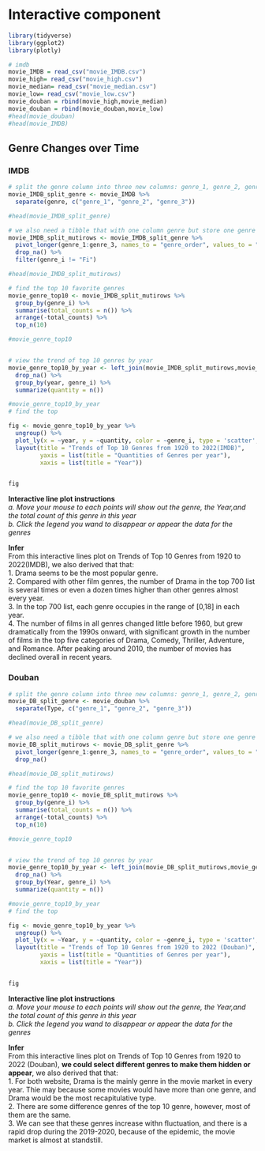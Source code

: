 # Interactive component

```r
library(tidyverse)
library(ggplot2)
library(plotly)
```

```r
# imdb
movie_IMDB = read_csv("movie_IMDB.csv")
movie_high= read_csv("movie_high.csv")
movie_median= read_csv("movie_median.csv")
movie_low= read_csv("movie_low.csv")
movie_douban = rbind(movie_high,movie_median)
movie_douban = rbind(movie_douban,movie_low)
#head(movie_douban)
#head(movie_IMDB)
```

## Genre Changes over Time
### IMDB
```r
# split the genre column into three new columns: genre_1, genre_2, genre_3, note, some movies do not have value in genre_2 or genre_3
movie_IMDB_split_genre <- movie_IMDB %>%
  separate(genre, c("genre_1", "genre_2", "genre_3"))

#head(movie_IMDB_split_genre)

# we also need a tibble that with one column genre but store one genre in each row
movie_IMDB_split_mutirows <- movie_IMDB_split_genre %>%
  pivot_longer(genre_1:genre_3, names_to = "genre_order", values_to = "genre_i") %>%
  drop_na() %>%
  filter(genre_i != "Fi")

#head(movie_IMDB_split_mutirows)

# find the top 10 favorite genres
movie_genre_top10 <- movie_IMDB_split_mutirows %>%
  group_by(genre_i) %>%
  summarise(total_counts = n()) %>%
  arrange(-total_counts) %>% 
  top_n(10)

#movie_genre_top10


# view the trend of top 10 genres by year
movie_genre_top10_by_year <- left_join(movie_IMDB_split_mutirows,movie_genre_top10, by = "genre_i") %>%
  drop_na() %>%
  group_by(year, genre_i) %>%
  summarize(quantity = n())

#movie_genre_top10_by_year
# find the top

fig <- movie_genre_top10_by_year %>%
  ungroup() %>%
  plot_ly(x = ~year, y = ~quantity, color = ~genre_i, type = 'scatter',  mode = 'lines+markers', line = list(width = 1)) %>%
  layout(title = "Trends of Top 10 Genres from 1920 to 2022(IMDB)",
         yaxis = list(title = "Quantities of Genres per year"),
         xaxis = list(title = "Year"))


fig

```

**Interactive line plot instructions** \
*a. Move your mouse to each points will show out the genre, the Year,and the total count of this genre in this year* \
*b. Click the legend you wand to disappear or appear the data for the genres*


**Infer** \
From this interactive lines plot on Trends of Top 10 Genres from 1920 to 2022(IMDB), we also derived that that: \
1. Drama seems to be the most popular genre. \
2. Compared with other film genres, the number of Drama in the top 700 list is several times or even a dozen times higher than other genres almost every year. \
3. In the top 700 list, each genre occupies in the range of [0,18] in each year. \
4. The number of films in all genres changed little before 1960, but grew dramatically from the 1990s onward, with significant growth in the number of films in the top five categories of Drama, Comedy, Thriller, Adventure, and Romance. After peaking around 2010, the number of movies has declined overall in recent years.


### Douban
```r
# split the genre column into three new columns: genre_1, genre_2, genre_3, note, some movies do not have value in genre_2 or genre_3
movie_DB_split_genre <- movie_douban %>%
  separate(Type, c("genre_1", "genre_2", "genre_3"))

#head(movie_DB_split_genre)

# we also need a tibble that with one column genre but store one genre in each row
movie_DB_split_mutirows <- movie_DB_split_genre %>%
  pivot_longer(genre_1:genre_3, names_to = "genre_order", values_to = "genre_i") %>%
  drop_na()

#head(movie_DB_split_mutirows)

# find the top 10 favorite genres
movie_genre_top10 <- movie_DB_split_mutirows %>%
  group_by(genre_i) %>%
  summarise(total_counts = n()) %>%
  arrange(-total_counts) %>% 
  top_n(10)

#movie_genre_top10


# view the trend of top 10 genres by year
movie_genre_top10_by_year <- left_join(movie_DB_split_mutirows,movie_genre_top10, by = "genre_i") %>%
  drop_na() %>%
  group_by(Year, genre_i) %>%
  summarize(quantity = n())

#movie_genre_top10_by_year
# find the top

fig <- movie_genre_top10_by_year %>%
  ungroup() %>%
  plot_ly(x = ~Year, y = ~quantity, color = ~genre_i, type = 'scatter',  mode = 'lines+markers', line = list(width = 1)) %>%
  layout(title = "Trends of Top 10 Genres from 1920 to 2022 (Douban)",
         yaxis = list(title = "Quantities of Genres per year"),
         xaxis = list(title = "Year"))


fig

```

**Interactive line plot instructions** \
*a. Move your mouse to each points will show out the genre, the Year,and the total count of this genre in this year* \
*b. Click the legend you wand to disappear or appear the data for the genres*


**Infer** \
From this interactive lines plot on Trends of Top 10 Genres from 1920 to 2022 (Douban), **we could select different genres to make them hidden or appear**, we also derived that that: \
1. For both website, Drama is the mainly genre in the movie market in every year. Thie may because some movies would have more than one genre, and Drama would be the most recapitulative type. \
2. There are some difference genres of the top 10 genre, however, most of them are the same. \
3. We can see that these genres increase withn fluctuation, and there is a rapid drop during the 2019-2020, because of the epidemic, the movie market is almost at standstill. \


